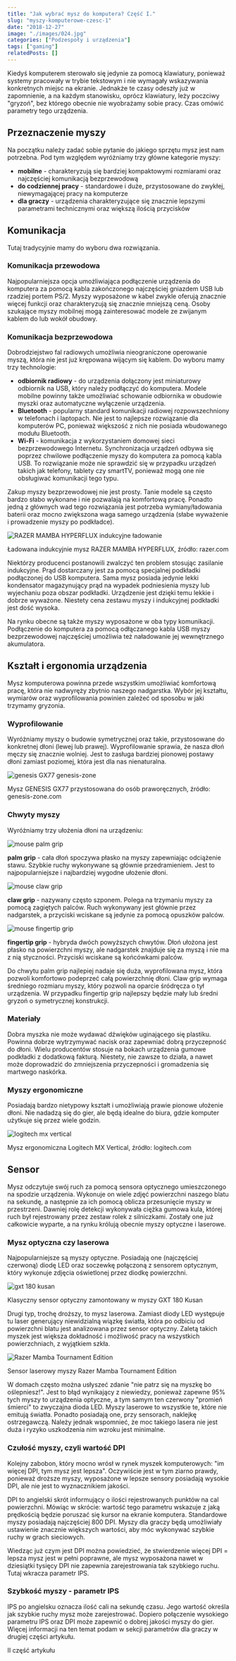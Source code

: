 ```yaml
---
title: "Jak wybrać mysz do komputera? Część I."
slug: "myszy-komputerowe-czesc-1"
date: "2018-12-27"
image: "./images/024.jpg"
categories: ["Podzespoły i urządzenia"]
tags: ["gaming"]
relatedPosts: []
---
```


Kiedyś komputerem sterowało się jedynie za pomocą klawiatury, ponieważ systemy pracowały w trybie tekstowym i nie wymagały wskazywania konkretnych miejsc na ekranie. Jednakże te czasy odeszły już w zapomnienie, a na każdym stanowisku, oprócz klawiatury, leży poczciwy "gryzoń", bez którego obecnie nie wyobrażamy sobie pracy. Czas omówić parametry tego urządzenia.

## Przeznaczenie myszy

Na początku należy zadać sobie pytanie do jakiego sprzętu mysz jest nam potrzebna. Pod tym względem wyróżniamy trzy główne kategorie myszy:

- **mobilne** - charakteryzują się bardziej kompaktowymi rozmiarami oraz najczęściej komunikacją bezprzewodową
- **do codziennej pracy** - standardowe i duże, przystosowane do zwykłej, niewymagającej pracy na komputerze
- **dla graczy** - urządzenia charakteryzujące się znacznie lepszymi parametrami technicznymi oraz większą ilością przycisków

## Komunikacja

Tutaj tradycyjnie mamy do wyboru dwa rozwiązania.

### Komunikacja przewodowa

Najpopularniejsza opcja umożliwiająca podłączenie urządzenia do komputera za pomocą kabla zakończonego najczęściej gniazdem USB lub rzadziej portem PS/2. Myszy wyposażone w kabel zwykle oferują znacznie więcej funkcji oraz charakteryzują się znacznie mniejszą ceną. Osoby szukające myszy mobilnej mogą zainteresować modele ze zwijanym kablem do lub wokół obudowy.

### Komunikacja bezprzewodowa

Dobrodziejstwo fal radiowych umożliwia nieograniczone operowanie myszą, która nie jest już krępowana wijącym się kablem. Do wyboru mamy trzy technologie:

- **odbiornik radiowy** - do urządzenia dołączony jest miniaturowy odbiornik na USB, który należy podłączyć do komputera. Modele mobilne powinny także umożliwiać schowanie odbiornika w obudowie myszki oraz automatyczne wyłączenie urządzenia.
- **Bluetooth** - popularny standard komunikacji radiowej rozpowszechniony w telefonach i laptopach. Nie jest to najlepsze rozwiązanie dla komputerów PC, ponieważ większość z nich nie posiada wbudowanego modułu Bluetooth.
- **Wi-Fi** - komunikacja z wykorzystaniem domowej sieci bezprzewodowego Internetu. Synchronizacja urządzeń odbywa się poprzez chwilowe podłączenie myszy do komputera za pomocą kabla USB. To rozwiązanie może nie sprawdzić się w przypadku urządzeń takich jak telefony, tablety czy smartTV, ponieważ mogą one nie obsługiwać komunikacji tego typu.

Zakup myszy bezprzewodowej nie jest prosty. Tanie modele są często bardzo słabo wykonane i nie pozwalają na komfortową pracę. Ponadto jedną z głównych wad tego rozwiązania jest potrzeba wymiany/ładowania baterii oraz mocno zwiększona waga samego urządzenia (słabe wyważenie i prowadzenie myszy po podkładce).

![RAZER MAMBA HYPERFLUX indukcyjne ładowanie](images/RAZER-MAMBA-HYPERFLUX-razer-com-1157x768.jpg)

<ImageDescription>Ładowana indukcyjnie mysz RAZER MAMBA HYPERFLUX, źródło: razer.com</ImageDescription>

Niektórzy producenci postanowili zwalczyć ten problem stosując zasilanie indukcyjne. Prąd dostarczany jest za pomocą specjalnej podkładki podłączonej do USB komputera. Sama mysz posiada jedynie lekki kondensator magazynujący prąd na wypadek podniesienia myszy lub wyjechaniu poza obszar podkładki. Urządzenie jest dzięki temu lekkie i dobrze wyważone. Niestety cena zestawu myszy i indukcyjnej podkładki jest dość wysoka.

<InfoBlock>Na rynku obecne są także myszy wyposażone w oba typy komunikacji. Podłączenie do komputera za pomocą odłączanego kabla USB myszy bezprzewodowej najczęściej umożliwia też naładowanie jej wewnętrznego akumulatora.</InfoBlock>

## Kształt i ergonomia urządzenia

Mysz komputerowa powinna przede wszystkim umożliwiać komfortową pracę, która nie nadwyręży zbytnio naszego nadgarstka. Wybór jej kształtu, wymiarów oraz wyprofilowania powinien zależeć od sposobu w jaki trzymamy gryzonia.

### Wyprofilowanie

Wyróżniamy myszy o budowie symetrycznej oraz takie, przystosowane do konkretnej dłoni (lewej lub prawej). Wyprofilowanie sprawia, że nasza dłoń męczy się znacznie wolniej. Jest to zasługa bardziej pionowej postawy dłoni zamiast poziomej, która jest dla nas nienaturalna.

![genesis GX77 genesis-zone](images/genesis-gx77-genesis-zone-com.jpg)

<ImageDescription>Mysz GENESIS GX77 przystosowana do osób praworęcznych, źródło: genesis-zone.com</ImageDescription>

### Chwyty myszy

Wyróżniamy trzy ułożenia dłoni na urządzeniu:

![mouse palm grip](images/palm-grip-small.jpg)

**palm grip** - cała dłoń spoczywa płasko na myszy zapewniając odciążenie stawu. Szybkie ruchy wykonywane są głównie przedramieniem. Jest to najpopularniejsze i najbardziej wygodne ułożenie dłoni.

![mouse claw grip](images/claw-grip-small.jpg)

**claw grip** - nazywany często szponem. Polega na trzymaniu myszy za pomocą zagiętych palców. Ruch wykonywany jest głównie przez nadgarstek, a przyciski wciskane są jedynie za pomocą opuszków palców.

![mouse fingertip grip](images/fingertip-grip-small.jpg)

**fingertip grip** - hybryda dwóch powyższych chwytów. Dłoń ułożona jest płasko na powierzchni myszy, ale nadgarstek znajduje się za myszą i nie ma z nią styczności. Przyciski wciskane są końcówkami palców.

Do chwytu palm grip najlepiej nadaje się duża, wyprofilowana mysz, która pozwoli komfortowo podeprzeć całą powierzchnię dłoni. Claw grip wymaga średniego rozmiaru myszy, który pozwoli na oparcie śródręcza o tył urządzenia. W przypadku fingertip grip najlepszy będzie mały lub średni gryzoń o symetrycznej konstrukcji.

### Materiały

Dobra myszka nie może wydawać dźwięków uginającego się plastiku. Powinna dobrze wytrzymywać nacisk oraz zapewniać dobrą przyczepność do dłoni. Wielu producentów stosuje na bokach urządzenia gumowe podkładki z dodatkową fakturą. Niestety, nie zawsze to działa, a nawet może doprowadzić do zmniejszenia przyczepności i gromadzenia się martwego naskórka.

### Myszy ergonomiczne

Posiadają bardzo nietypowy kształt i umożliwiają prawie pionowe ułożenie dłoni. Nie nadadzą się do gier, ale będą idealne do biura, gdzie komputer użytkuje się przez wiele godzin.

![logitech mx vertical](images/logitech-mx-vertical-logitech-com.png)

<ImageDescription>Mysz ergonomiczna Logitech MX Vertical, źródło: logitech.com</ImageDescription>

## Sensor

Mysz odczytuje swój ruch za pomocą sensora optycznego umieszczonego na spodzie urządzenia. Wykonuje on wiele zdjęć powierzchni naszego blatu na sekundę, a następnie za ich pomocą oblicza przesunięcie myszy w przestrzeni. Dawniej rolę detekcji wykonywała ciężka gumowa kula, której ruch był rejestrowany przez zestaw rolek z silniczkami. Zostały one już całkowicie wyparte, a na rynku królują obecnie myszy optyczne i laserowe.

### Mysz optyczna czy laserowa

Najpopularniejsze są myszy optyczne. Posiadają one (najczęściej czerwoną) diodę LED oraz soczewkę połączoną z sensorem optycznym, który wykonuje zdjęcia oświetlonej przez diodkę powierzchni.

![gxt 180 kusan](images/sensor-optyczny-gxt-180-kusan.jpg)

<ImageDescription>Klasyczny sensor optyczny zamontowany w myszy GXT 180 Kusan</ImageDescription>

Drugi typ, trochę droższy, to mysz laserowa. Zamiast diody LED występuje tu laser generujący niewidzialną wiązkę światła, która po odbiciu od powierzchni blatu jest analizowana przez sensor optyczny. Zaletą takich myszek jest większa dokładność i możliwość pracy na wszystkich powierzchniach, z wyjątkiem szkła.

![Razer Mamba Tournament Edition](images/Razer-Mamba-Tournament-Edition.jpg)

<ImageDescription>Sensor laserowy myszy Razer Mamba Tournament Edition</ImageDescription>

<InfoBlock>W domach często można usłyszeć zdanie "nie patrz się na myszkę bo oślepniesz!". Jest to błąd wynikający z niewiedzy, ponieważ zapewne 95% tych myszy to urządzenia optyczne, a tym samym ten czerwony "promień śmierci" to zwyczajna dioda LED. Myszy laserowe to wszystkie te, które nie emitują światła. Ponadto posiadają one, przy sensorach, naklejkę ostrzegawczą. Należy jednak wspomnieć, że moc takiego lasera nie jest duża i ryzyko uszkodzenia nim wzroku jest minimalne.</InfoBlock>

### Czułość myszy, czyli wartość DPI

Kolejny zabobon, który mocno wrósł w rynek myszek komputerowych: "im więcej DPI, tym mysz jest lepsza". Oczywiście jest w tym ziarno prawdy, ponieważ droższe myszy, wyposażone w lepsze sensory posiadają wysokie DPI, ale nie jest to wyznacznikiem jakości.

DPI to angielski skrót informujący o ilości rejestrowanych punktów na cal powierzchni. Mówiąc w skrócie: wartość tego parametru wskazuje z jaką prędkością będzie poruszać się kursor na ekranie komputera. Standardowe myszy posiadają najczęściej 800 DPI. Myszy dla graczy będą umożliwiały ustawienie znacznie większych wartości, aby móc wykonywać szybkie ruchy w grach sieciowych.

Wiedząc już czym jest DPI można powiedzieć, że stwierdzenie więcej DPI = lepsza mysz jest w pełni poprawne, ale mysz wyposażona nawet w dziesiątki tysięcy DPI nie zapewnia zarejestrowania tak szybkiego ruchu. Tutaj wkracza parametr IPS.

### Szybkość myszy - parametr IPS

IPS po angielsku oznacza ilość cali na sekundę czasu. Jego wartość określa jak szybkie ruchy mysz może zarejestrować. Dopiero połączenie wysokiego parametru IPS oraz DPI może zapewnić o dobrej jakości myszy do gier. Więcej informacji na ten temat podam w sekcji parametrów dla graczy w drugiej części artykułu.

<ActionButton to='/myszy-komputerowe-czesc-2'>II część artykułu</ActionButton>
